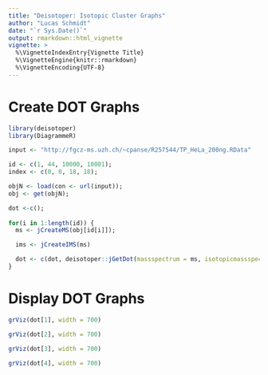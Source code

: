 ```yaml
---
title: "Deisotoper: Isotopic Cluster Graphs"
author: "Lucas Schmidt"
date: "`r Sys.Date()`"
output: rmarkdown::html_vignette
vignette: >
  %\VignetteIndexEntry{Vignette Title}
  %\VignetteEngine{knitr::rmarkdown}
  %\VignetteEncoding{UTF-8}
---
```



# Create DOT Graphs

```r
library(deisotoper)
library(DiagrammeR)

input <- "http://fgcz-ms.uzh.ch/~cpanse/R257544/TP_HeLa_200ng.RData"

id <- c(1, 44, 10000, 10001);
index <- c(0, 0, 18, 18);

objN <- load(con <- url(input));
obj <- get(objN);

dot <-c();
  
for(i in 1:length(id)) {
  ms <- jCreateMS(obj[id[i]]);

  ims <- jCreateIMS(ms)

  dot <- c(dot, deisotoper::jGetDot(massspectrum = ms, isotopicmassspectrum = ims, index = index[i]));
}
```


# Display DOT Graphs

```r
grViz(dot[1], width = 700)
```

```r
grViz(dot[2], width = 700)
```

```r
grViz(dot[3], width = 700)
```

```r
grViz(dot[4], width = 700)
```